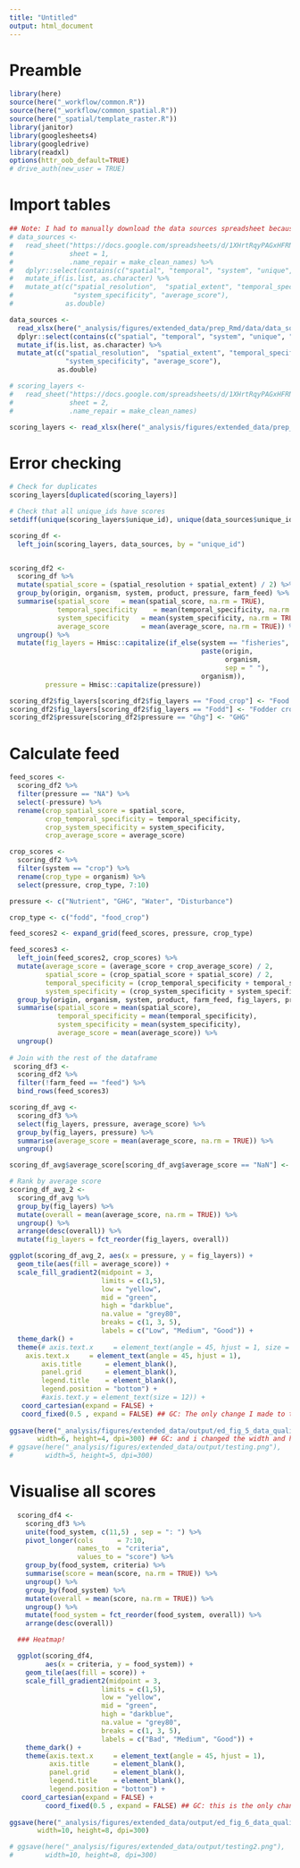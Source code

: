 ```yaml
---
title: "Untitled"
output: html_document
---
```


# Preamble
```r
library(here)
source(here("_workflow/common.R"))
source(here("_workflow/common_spatial.R"))
source(here("_spatial/template_raster.R"))
library(janitor)
library(googlesheets4)
library(googledrive)
library(readxl)
options(httr_oob_default=TRUE)
# drive_auth(new_user = TRUE)


```

# Import tables
```r

## Note: I had to manually download the data sources spreadsheet because I couldn't get the google drive stuff to work. 
# data_sources <- 
#   read_sheet("https://docs.google.com/spreadsheets/d/1XHrtRqyPAGxHFRN3U5S7y7_lUH5ZP6m1Zt2NNjK3tfg/edit#gid=0",
#              sheet = 1,
#              .name_repair = make_clean_names) %>% 
#   dplyr::select(contains(c("spatial", "temporal", "system", "unique", "average"))) %>% 
#   mutate_if(is.list, as.character) %>% 
#   mutate_at(c("spatial_resolution",  "spatial_extent", "temporal_specificity", 
#               "system_specificity", "average_score"), 
#             as.double)

data_sources <- 
  read_xlsx(here("_analysis/figures/extended_data/prep_Rmd/data/data_sources_quality.xlsx"), sheet =1, .name_repair = make_clean_names) %>%
  dplyr::select(contains(c("spatial", "temporal", "system", "unique", "average"))) %>% 
  mutate_if(is.list, as.character) %>% 
  mutate_at(c("spatial_resolution",  "spatial_extent", "temporal_specificity", 
              "system_specificity", "average_score"), 
            as.double)

# scoring_layers <- 
#   read_sheet("https://docs.google.com/spreadsheets/d/1XHrtRqyPAGxHFRN3U5S7y7_lUH5ZP6m1Zt2NNjK3tfg/edit#gid=0",
#              sheet = 2,
#              .name_repair = make_clean_names)

scoring_layers <- read_xlsx(here("_analysis/figures/extended_data/prep_Rmd/data/data_sources_quality.xlsx"), sheet =2, .name_repair = make_clean_names)
```

# Error checking 
```r
# Check for duplicates
scoring_layers[duplicated(scoring_layers)]

# Check that all unique_ids have scores
setdiff(unique(scoring_layers$unique_id), unique(data_sources$unique_id))
```


```r
scoring_df <- 
  left_join(scoring_layers, data_sources, by = "unique_id") 


scoring_df2 <- 
  scoring_df %>% 
  mutate(spatial_score = (spatial_resolution + spatial_extent) / 2) %>% 
  group_by(origin, organism, system, product, pressure, farm_feed) %>% 
  summarise(spatial_score   = mean(spatial_score, na.rm = TRUE),
            temporal_specificity    = mean(temporal_specificity, na.rm = TRUE),
            system_specificity   = mean(system_specificity, na.rm = TRUE),
            average_score        = mean(average_score, na.rm = TRUE)) %>% 
  ungroup() %>% 
  mutate(fig_layers = Hmisc::capitalize(if_else(system == "fisheries", 
                                                paste(origin, 
                                                      organism, 
                                                      sep = " "),
                                                organism)),
         pressure = Hmisc::capitalize(pressure))

scoring_df2$fig_layers[scoring_df2$fig_layers == "Food_crop"] <- "Food crops"
scoring_df2$fig_layers[scoring_df2$fig_layers == "Fodd"] <- "Fodder crops"
scoring_df2$pressure[scoring_df2$pressure == "Ghg"] <- "GHG"
```

# Calculate feed

```r
feed_scores <- 
  scoring_df2 %>% 
  filter(pressure == "NA") %>% 
  select(-pressure) %>% 
  rename(crop_spatial_score = spatial_score,
         crop_temporal_specificity = temporal_specificity,
         crop_system_specificity = system_specificity,
         crop_average_score = average_score)

crop_scores <- 
  scoring_df2 %>% 
  filter(system == "crop") %>% 
  rename(crop_type = organism) %>% 
  select(pressure, crop_type, 7:10)

pressure <- c("Nutrient", "GHG", "Water", "Disturbance")

crop_type <- c("fodd", "food_crop")

feed_scores2 <- expand_grid(feed_scores, pressure, crop_type)

feed_scores3 <- 
  left_join(feed_scores2, crop_scores) %>% 
  mutate(average_score = (average_score + crop_average_score) / 2,
         spatial_score = (crop_spatial_score + spatial_score) / 2,
         temporal_specificity = (crop_temporal_specificity + temporal_specificity) / 2,
         system_specificity = (crop_system_specificity + system_specificity) / 2) %>% 
  group_by(origin, organism, system, product, farm_feed, fig_layers, pressure) %>% 
  summarise(spatial_score = mean(spatial_score),
            temporal_specificity = mean(temporal_specificity),
            system_specificity = mean(system_specificity),
            average_score = mean(average_score)) %>% 
  ungroup()
  
# Join with the rest of the dataframe
 scoring_df3 <- 
  scoring_df2 %>% 
  filter(!farm_feed == "feed") %>% 
  bind_rows(feed_scores3)
```


```r


scoring_df_avg <- 
  scoring_df3 %>% 
  select(fig_layers, pressure, average_score) %>% 
  group_by(fig_layers, pressure) %>% 
  summarise(average_score = mean(average_score, na.rm = TRUE)) %>% 
  ungroup()

scoring_df_avg$average_score[scoring_df_avg$average_score == "NaN"] <- NA_real_

# Rank by average score
scoring_df_avg_2 <- 
  scoring_df_avg %>% 
  group_by(fig_layers) %>% 
  mutate(overall = mean(average_score, na.rm = TRUE)) %>% 
  ungroup() %>% 
  arrange(desc(overall)) %>% 
  mutate(fig_layers = fct_reorder(fig_layers, overall))

ggplot(scoring_df_avg_2, aes(x = pressure, y = fig_layers)) +
  geom_tile(aes(fill = average_score)) +
  scale_fill_gradient2(midpoint = 3,
                       limits = c(1,5),
                       low = "yellow", 
                       mid = "green", 
                       high = "darkblue", 
                       na.value = "grey80",
                       breaks = c(1, 3, 5),
                       labels = c("Low", "Medium", "Good")) +
  theme_dark() +
  theme(# axis.text.x     = element_text(angle = 45, hjust = 1, size = 12),
    axis.text.x     = element_text(angle = 45, hjust = 1),
        axis.title      = element_blank(),
        panel.grid      = element_blank(),
        legend.title    = element_blank(),
        legend.position = "bottom") +
        #axis.text.y = element_text(size = 12)) +
   coord_cartesian(expand = FALSE) + 
   coord_fixed(0.5 , expand = FALSE) ## GC: The only change I made to this plot
 
ggsave(here("_analysis/figures/extended_data/output/ed_fig_5_data_quality_assessment.png"),
       width=6, height=4, dpi=300) ## GC: and i changed the width and height from 10 and 8 
# ggsave(here("_analysis/figures/extended_data/output/testing.png"), 
#        width=5, height=5, dpi=300)
```

# Visualise all scores

```r
  scoring_df4 <-
    scoring_df3 %>%
    unite(food_system, c(11,5) , sep = ": ") %>%
    pivot_longer(cols      = 7:10,
                 names_to  = "criteria",
                 values_to = "score") %>%
    group_by(food_system, criteria) %>% 
    summarise(score = mean(score, na.rm = TRUE)) %>% 
    ungroup() %>% 
    group_by(food_system) %>% 
    mutate(overall = mean(score, na.rm = TRUE)) %>% 
    ungroup() %>% 
    mutate(food_system = fct_reorder(food_system, overall)) %>% 
    arrange(desc(overall))

  ### Heatmap!

  ggplot(scoring_df4,
         aes(x = criteria, y = food_system)) +
    geom_tile(aes(fill = score)) +
    scale_fill_gradient2(midpoint = 3,
                       limits = c(1,5),
                       low = "yellow", 
                       mid = "green", 
                       high = "darkblue", 
                       na.value = "grey80",
                       breaks = c(1, 3, 5),
                       labels = c("Bad", "Medium", "Good")) +
    theme_dark() +
    theme(axis.text.x     = element_text(angle = 45, hjust = 1),
          axis.title      = element_blank(),
          panel.grid      = element_blank(),
          legend.title    = element_blank(),
          legend.position = "bottom") +
   coord_cartesian(expand = FALSE) + 
         coord_fixed(0.5 , expand = FALSE) ## GC: this is the only change I made to these plots 
  
ggsave(here("_analysis/figures/extended_data/output/ed_fig_6_data_quality_assessment_full.png"), 
       width=10, height=8, dpi=300)

# ggsave(here("_analysis/figures/extended_data/output/testing2.png"), 
#        width=10, height=8, dpi=300)
```
